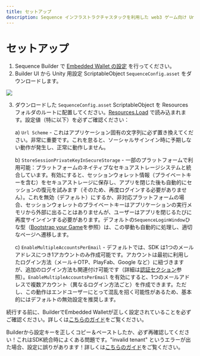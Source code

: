 ```yaml
---
title: セットアップ
description: Sequence インフラストラクチャスタックを利用した web3 ゲーム向け Unity SDK セットアップのドキュメントです。
---
```


# セットアップ

1. Sequence Builder で [Embedded Wallet の設定](/sdk/headless-wallet/quickstart) を行ってください。
2. Builder UI から Unity 用設定 ScriptableObject `SequenceConfig.asset` をダウンロードします。

<Frame>
  <img src="/images/unity/builder_config_file.png" />
</Frame>

3.  ダウンロードした `SequenceConfig.asset` ScriptableObject を Resources フォルダのルートに配置してください。[Resources.Load](https://docs.unity3d.com/6000.0/Documentation/ScriptReference/Resources.Load.html) で読み込まれます。設定値（特に以下）を必ずご確認ください：

    a) `Url Scheme` - これはアプリケーション固有の文字列に必ず置き換えてください。非常に重要です。これを怠ると、ソーシャルサインイン時に予期しない動作が発生し、正常に動作しません。

    b) `StoreSessionPrivateKeyInSecureStorage` - 一部のプラットフォームで利用可能：プラットフォームのネイティブなセキュアストレージシステムと統合しています。有効にすると、セッションウォレット情報（プライベートキーを含む）をセキュアストレージに保存し、アプリを閉じた後も自動的にセッションの復元を試みます（そのため、再度ログインする必要がありません）。これを無効（デフォルト）にするか、非対応プラットフォームの場合、セッションウォレットのプライベートキーはアプリケーションの実行メモリから外部に出ることはありませんが、ユーザーはアプリを閉じるたびに再度サインインする必要があります。デフォルトの`SequenceLoginWindow`ひな型（[Bootstrap your Game](/sdk/unity/bootstrap_game)を参照）は、この挙動も自動的に処理し、適切なページへ遷移します。

    c) `EnableMultipleAccountsPerEmail` - デフォルトでは、SDK は1つのメールアドレスにつき1アカウントのみ作成可能です。アカウントは最初に利用したログイン方法（メール＋OTP、PlayFab、Google など）に紐づきますが、追加のログイン方法も関連付け可能です（詳細は[認証セクション](/sdk/unity/onboard/authentication/federated-accounts)参照）。`EnableMultipleAccountsPerEmail` を有効にすると、1つのメールアドレスで複数アカウント（異なるログイン方法ごと）を作成できます。ただし、この動作はエンドユーザーにとって混乱を招く可能性があるため、基本的にはデフォルトの無効設定を推奨します。

<Warning>続行する前に、BuilderでEmbedded Walletが正しく設定されていることを必ずご確認ください。詳しくは[こちらのガイド](/solutions/builder/embedded-wallet/configuration)をご覧ください。</Warning>

<Warning>Builderから設定キーを正しくコピー＆ペーストしたか、必ず再確認してください！これはSDK統合時によくある問題です。"invalid tenant" というエラーが出た場合、設定に誤りがあります！詳しくは[こちらのガイド](/solutions/builder/embedded-wallet/configuration)をご覧ください。</Warning>